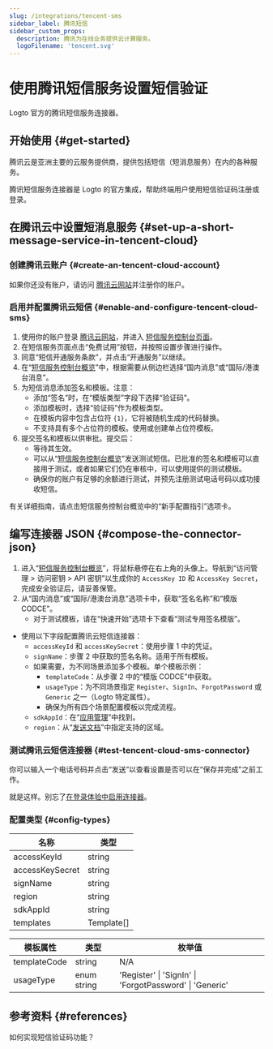 ```yaml
---
slug: /integrations/tencent-sms
sidebar_label: 腾讯短信
sidebar_custom_props:
  description: 腾讯为在线业务提供云计算服务。
  logoFilename: 'tencent.svg'
---
```



# 使用腾讯短信服务设置短信验证

Logto 官方的腾讯短信服务连接器。

<GuideTip />

## 开始使用 \{#get-started}

腾讯云是亚洲主要的云服务提供商，提供包括短信（短消息服务）在内的各种服务。

腾讯短信服务连接器是 Logto 的官方集成，帮助终端用户使用短信验证码注册或登录。

## 在腾讯云中设置短消息服务 \{#set-up-a-short-message-service-in-tencent-cloud}

### 创建腾讯云账户 \{#create-an-tencent-cloud-account}

如果你还没有账户，请访问 [腾讯云网站](https://cloud.tencent.com/)并注册你的账户。

### 启用并配置腾讯云短信 \{#enable-and-configure-tencent-cloud-sms}

1. 使用你的账户登录 [腾讯云网站](https://cloud.tencent.com/)，并进入 [短信服务控制台页面](https://cloud.tencent.com/product/sms)。
2. 在短信服务页面点击“免费试用”按钮，并按照设置步骤进行操作。
3. 同意“短信开通服务条款”，并点击“开通服务”以继续。
4. 在“[短信服务控制台概览](https://console.cloud.tencent.com/smsv2)”中，根据需要从侧边栏选择“国内消息”或“国际/港澳台消息”。
5. 为短信消息添加签名和模板。注意：
   - 添加“签名”时，在“模版类型”字段下选择“验证码”。
   - 添加模板时，选择“验证码”作为模板类型。
   - 在模板内容中包含占位符 `{1}`，它将被随机生成的代码替换。
   - 不支持具有多个占位符的模板。使用或创建单占位符模板。
6. 提交签名和模板以供审批。提交后：
   - 等待其生效。
   - 可以从“[短信服务控制台概览](https://console.cloud.tencent.com/smsv2)”发送测试短信。已批准的签名和模板可以直接用于测试，或者如果它们仍在审核中，可以使用提供的测试模板。
   - 确保你的账户有足够的余额进行测试，并预先注册测试电话号码以成功接收短信。

有关详细指南，请点击短信服务控制台概览中的“新手配置指引”选项卡。

## 编写连接器 JSON \{#compose-the-connector-json}

1. 进入“[短信服务控制台概览](https://console.cloud.tencent.com/smsv2)”，将鼠标悬停在右上角的头像上。导航到“访问管理 > 访问密钥 > API 密钥”以生成你的 `AccessKey ID` 和 `AccessKey Secret`，完成安全验证后，请妥善保管。
2. 从“国内消息”或“国际/港澳台消息”选项卡中，获取“签名名称”和“模版 CODCE”。
   - 对于测试模板，请在“快速开始”选项卡下查看“测试专用签名模版”。

- 使用以下字段配置腾讯云短信连接器：
  - `accessKeyId` 和 `accessKeySecret`：使用步骤 1 中的凭证。
  - `signName`：步骤 2 中获取的签名名称。适用于所有模板。
  - 如果需要，为不同场景添加多个模板。单个模板示例：
    - `templateCode`：从步骤 2 中的“模版 CODCE”中获取。
    - `usageType`：为不同场景指定 `Register`、`SignIn`、`ForgotPassword` 或 `Generic` 之一（Logto 特定属性）。
    - 确保为所有四个场景配置模板以完成流程。
  - `sdkAppId`：在“[应用管理](https://console.cloud.tencent.com/smsv2/app-manage)”中找到。
  - `region`：从“[发送文档](https://cloud.tencent.com/document/api/382/52071#.E5.9C.B0.E5.9F.9F.E5.88.97.E8.A1.A8)”中指定支持的区域。

### 测试腾讯云短信连接器 \{#test-tencent-cloud-sms-connector}

你可以输入一个电话号码并点击“发送”以查看设置是否可以在“保存并完成”之前工作。

就是这样。别忘了[在登录体验中启用连接器](/connectors/sms-connectors#enable-phone-number-sign-up-or-sign-in)。

### 配置类型 \{#config-types}

| 名称            | 类型       |
| --------------- | ---------- |
| accessKeyId     | string     |
| accessKeySecret | string     |
| signName        | string     |
| region          | string     |
| sdkAppId        | string     |
| templates       | Template[] |

| 模板属性     | 类型        | 枚举值                                                  |
| ------------ | ----------- | ------------------------------------------------------- |
| templateCode | string      | N/A                                                     |
| usageType    | enum string | 'Register' \| 'SignIn' \| 'ForgotPassword' \| 'Generic' |

## 参考资料 \{#references}

<Url href="https://cloud.tencent.com/document/product/382/43070">如何实现短信验证码功能？</Url>
